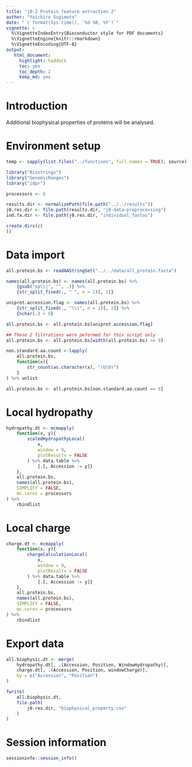 ```yaml
---
title: "j0-2 Protein feature extraction 2"
author: "Yoichiro Sugimoto"
date: "`r format(Sys.time(), '%d %B, %Y')`"
vignette: >
  %\VignetteIndexEntry{Bioconductor style for PDF documents}
  %\VignetteEngine{knitr::rmarkdown}
  %\VignetteEncoding{UTF-8}
output:
   html_document:
     highlight: haddock
     toc: yes
     toc_depth: 2
     keep_md: yes
---
```


# Introduction 


Additional biophysical properties of proteins will be analysed.


# Environment setup


```r

temp <- sapply(list.files("../functions", full.names = TRUE), source)

library("Biostrings")
library("GenomicRanges")
library("idpr")

processors <- 8

```


```r

results.dir <- normalizePath(file.path("../../results"))
j0.res.dir <- file.path(results.dir, "j0-data-preprocessing")
ind.fa.dir <- file.path(j0.res.dir, "individual_fastas")

create.dirs(c(
))

```


# Data import


```r

all.protein.bs <- readAAStringSet("../../data/all_protein.fasta")

names(all.protein.bs) <- names(all.protein.bs) %>%
    {gsub("sp\\|", "", .)} %>%
    {str_split_fixed(., " ", n = 2)[, 1]}

uniprot.accession.flag <- names(all.protein.bs) %>%
    {str_split_fixed(., "\\|", n = 2)[, 2]} %>%
    {nchar(.) > 0}

all.protein.bs <- all.protein.bs[uniprot.accession.flag]

## These 2 filtrations were peformed for this script only
all.protein.bs <- all.protein.bs[width(all.protein.bs) >= 9]

non.standard.aa.count <-lapply(
    all.protein.bs,
    function(x){
        str_count(as.character(x), "(U|O)")
    }
) %>% unlist

all.protein.bs <- all.protein.bs[non.standard.aa.count == 0]

```

# Local hydropathy


```r

hydropathy.dt <- mcmapply(
    function(x, y){
        scaledHydropathyLocal(
            x,
            window = 9,
            plotResults = FALSE
        ) %>% data.table %>%
            {.[, Accession := y]}
    },
    all.protein.bs,
    names(all.protein.bs),
    SIMPLIFY = FALSE,
    mc.cores = processors
) %>%
    rbindlist


```

# Local charge


```r

charge.dt <- mcmapply(
    function(x, y){
        chargeCalculationLocal(
            x,
            window = 9,
            plotResults = FALSE
        ) %>% data.table %>%
            {.[, Accession := y]}
    },
    all.protein.bs,
    names(all.protein.bs),
    SIMPLIFY = FALSE,
    mc.cores = processors
) %>%
    rbindlist

```


# Export data


```r

all.biophysic.dt <- merge(
    hydropathy.dt[, .(Accession, Position, WindowHydropathy)],
    charge.dt[, .(Accession, Position, windowCharge)],
    by = c("Accession", "Position")
)

fwrite(
    all.biophysic.dt,
    file.path(
        j0.res.dir, "biophysical_property.csv"
    )
)

```



# Session information


```r

sessioninfo::session_info()


```
